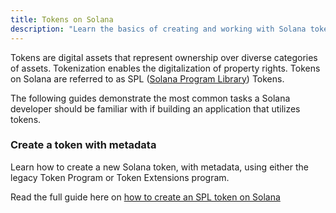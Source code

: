 ```yaml
---
title: Tokens on Solana
description: "Learn the basics of creating and working with Solana tokens."
---
```


Tokens are digital assets that represent ownership over diverse categories of assets. Tokenization
enables the digitalization of property rights. Tokens on Solana are referred to as SPL
([Solana Program Library](https://github.com/solana-program)) Tokens.

The following guides demonstrate the most common tasks a Solana developer should be familiar with if
building an application that utilizes tokens.

<Steps>

<Step>

### Create a token with metadata

Learn how to create a new Solana token, with metadata, using either the legacy Token Program or
Token Extensions program.

Read the full guide here on [how to create an SPL token on Solana](/guides/tokens/create-token)

</Step>

</Steps>
